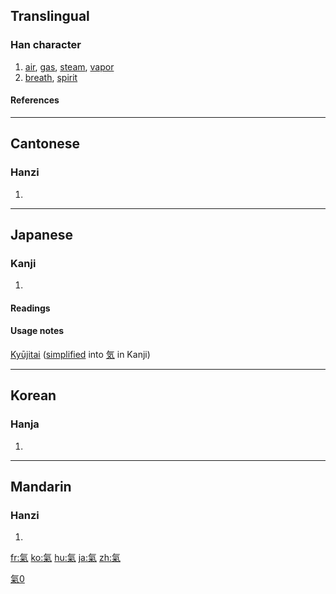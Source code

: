 {{see|气|気}}
{{wikipedia|qi}}
==Translingual==
===Han character===
{{Han char|rn=84|rad=气|as=06|sn=10|four=8091<sub>7</sub>|canj=人弓火木 (ONFD)}}
# [[air]], [[gas]], [[steam]], [[vapor]]
# [[breath]], [[spirit]]
====References====
{{Han ref|kx=0599.120|dkj=17059|dj=0990.260|hdz=32011.140|uh=6C23|ud=27683|bh=AEF0|bd=44784}}

----
==Cantonese==
===Hanzi===
{{yue-hanzi|jyut=|y=hei3}}
# {{defn|Cantonese}}

----
==Japanese==
===Kanji===
{{ja-kanji|grade=|rs=气06}}
# {{defn|Japanese}} 
====Readings====
{{ja-readings|on=[[き]] (ki), [[け]] (ke)|kun=[[いき]] (iki)}}
====Usage notes====
[[Kyūjitai]] ([[simplified]] into [[気]] in Kanji)
----

==Korean==
===Hanja===
{{ko-hanja|hangeul=기|eumhun=|rv=gi|mr=ki|y=ki}}
# {{defn|Korean}}

----
==Mandarin==
===Hanzi===
{{cmn-hanzi|sim=气|pin=[[qì]] ([[qi4]])|wg=ch'i<sup>4</sup>}}
# {{defn|Mandarin}}

[[fr:氣]]
[[ko:氣]]
[[hu:氣]]
[[ja:氣]]
[[zh:氣]]

[[Category:CJKV characters simplified differently in Japan and China|氣0]]